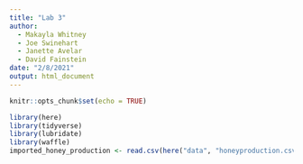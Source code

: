 ```yaml
---
title: "Lab 3"
author: 
  - Makayla Whitney
  - Joe Swinehart
  - Janette Avelar
  - David Fainstein
date: "2/8/2021"
output: html_document
---
```


```r
knitr::opts_chunk$set(echo = TRUE)
```

```r

library(here)
library(tidyverse)
library(lubridate)
library(waffle)
imported_honey_production <- read.csv(here("data", "honeyproduction.csv"))
```
